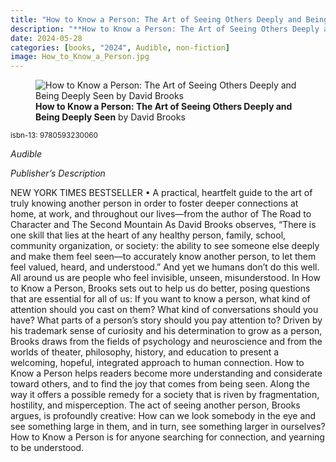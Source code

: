 ```yaml
---
title: "How to Know a Person: The Art of Seeing Others Deeply and Being Deeply Seen"
description: "**How to Know a Person: The Art of Seeing Others Deeply and Being Deeply Seen** by David  Brooks"
date: 2024-05-28
categories: [books, "2024", Audible, non-fiction]
image: How_to_Know_a_Person.jpg
---
```

![**How to Know a Person: The Art of Seeing Others Deeply and Being Deeply Seen** by David  Brooks](How_to_Know_a_Person.jpg){fig-align="left"}

<sup>isbn-13: 9780593230060</sup>

*Audible*

*Publisher's Description*

NEW YORK TIMES BESTSELLER • A practical, heartfelt guide to the art of
truly knowing another person in order to foster deeper connections at home,
at work, and throughout our lives—from the author of The Road to Character
and The Second Mountain As David Brooks observes, “There is one skill that
lies at the heart of any healthy person, family, school, community
organization, or society: the ability to see someone else deeply and make
them feel seen—to accurately know another person, to let them feel valued,
heard, and understood.” And yet we humans don’t do this well. All around us
are people who feel invisible, unseen, misunderstood. In How to Know a
Person, Brooks sets out to help us do better, posing questions that are
essential for all of us: If you want to know a person, what kind of
attention should you cast on them? What kind of conversations should you
have? What parts of a person’s story should you pay attention to? Driven by
his trademark sense of curiosity and his determination to grow as a person,
Brooks draws from the fields of psychology and neuroscience and from the
worlds of theater, philosophy, history, and education to present a
welcoming, hopeful, integrated approach to human connection. How to Know a
Person helps readers become more understanding and considerate toward
others, and to find the joy that comes from being seen. Along the way it
offers a possible remedy for a society that is riven by fragmentation,
hostility, and misperception. The act of seeing another person, Brooks
argues, is profoundly creative: How can we look somebody in the eye and see
something large in them, and in turn, see something larger in ourselves?
How to Know a Person is for anyone searching for connection, and yearning
to be understood.